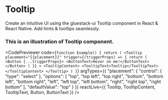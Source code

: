 
# Tooltip

Create an intuitive UI using the gluestack-ui Tooltip component in React & React Native. Add hints & tooltips seamlessly.


### This is an illustration of Tooltip component.
<CodePreviewer
  code={`function Example() {
  return (
    <Tooltip
      placement="{{placement}}"
      trigger={(triggerProps) => {
        return (
          <Button {...triggerProps}>
            <ButtonText>Hover on me!</ButtonText>
          </Button>
        )
      }}
    >
      <TooltipContent>
        <TooltipText>Tooltip</TooltipText>
      </TooltipContent>
    </Tooltip>
  )
}`}
  argTypes={{
  "placement": {
    "control": {
      "type": "select"
    },
    "options": [
      "top",
      "top left",
      "top right",
      "bottom",
      "bottom left",
      "bottom right",
      "left",
      "left top",
      "left bottom",
      "right",
      "right top",
      "right bottom"
    ],
    "defaultValue": "top"
  }
}}
  reactLive={{ Tooltip, TooltipContent, TooltipText, Button, ButtonText }}
/>